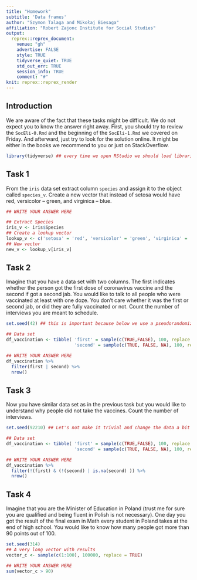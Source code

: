 ```yaml
---
title: "Homework"
subtitle: 'Data frames'
author: "Szymon Talaga and Mikołaj Biesaga"
affiliation: "Robert Zajonc Institute for Social Studies"
output:
  reprex::reprex_document:
    venue: "gh"
    advertise: FALSE
    style: TRUE
    tidyverse_quiet: TRUE
    std_out_err: TRUE
    session_info: TRUE
    comment: "#"
knit: reprex::reprex_render
---
```


## Introduction

We are aware of the fact that these tasks might be difficult. We do not expect
you to know the answer right away. First, you should try to review the
`SocEli-0.Rmd` and the beginning of the `SocEli-1.Rmd` we covered on Friday. And
afterward, just try to look for the solution online. It might be either in the
books we recommend to you or just on StackOverflow.

```r
library(tidyverse) ## every time we open RStudio we should load libraries we are going to use
```

## Task 1

From the `iris` data set extract column `species` and assign it to the object
called `species_v`. Create a new vector that instead of setosa would have red,
versicolor -- green, and virginica -- blue.


```r
## WRITE YOUR ANSWER HERE

## Extract Species
iris_v <- iris$Species
## Create a lookup vector
lookup_v <- c('setosa' = 'red', 'versicolor' = 'green', 'virginica' = 'blue')
## New vector
new_v <- lookup_v[iris_v]
```

## Task 2

Imagine that you have a data set with two columns. The first indicates whether
the person got the first dose of coronavirus vaccine and the second if got a
second jab. You would like to talk to all people who were vaccinated at least
with one doze. You don't care whether it was the first or second jab, or did
they are fully vaccinated or not. Count the number of interviews you are meant
to schedule.

```r
set.seed(42) ## this is important because below we use a pseudorandomization function -- sample(). It draws in random order 100 times from a vector c(TRUE, FALSE, NA) with replacement. We want to make sure that for all of us it will draw in exactly the same order. Therefore, we tell R that it should use a build-in Random Number Generation in the specific state (the number we put as an argument in the function does not matter while we all have the same). Try commenting out this function and running the code a few times. What is the difference?

## Data set
df_vaccination <- tibble( 'first' = sample(c(TRUE,FALSE), 100, replace = TRUE),
                          'second' = sample(c(TRUE, FALSE, NA), 100, replace = TRUE))

## WRITE YOUR ANSWER HERE
df_vaccination %>%
  filter(first | second) %>%
  nrow()
```

## Task 3

Now you have similar data set as in the previous task but you would like to
understand why people did not take the vaccines. Count the number of interviews.

```r
set.seed(92210) ## Let's not make it trivial and change the data a bit

## Data set
df_vaccination <- tibble( 'first' = sample(c(TRUE,FALSE), 100, replace = TRUE),
                          'second' = sample(c(TRUE, FALSE, NA), 100, replace = TRUE))

## WRITE YOUR ANSWER HERE
df_vaccination %>%
  filter(!(first) & (!(second) | is.na(second) )) %>%
  nrow()
```

## Task 4

Imagine that you are the Minister of Education in Poland (trust me for sure you
are qualified and being fluent in Polish is not necessary). One day you got the
result of the final exam in Math every student in Poland takes at the end of
high school. You would like to know how many people got more than 90 points out
of 100.

```r
set.seed(314)
## A very long vector with results
vector_c <- sample(c(1:100), 100000, replace = TRUE)

## WRITE YOUR ANSWER HERE
sum(vector_c > 90)
```